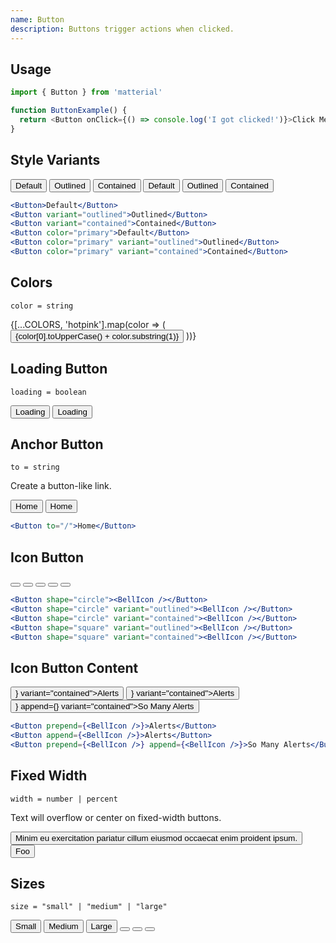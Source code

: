 ```yaml
---
name: Button
description: Buttons trigger actions when clicked.
---
```


## Usage

```js
import { Button } from 'matterial'

function ButtonExample() {
  return <Button onClick={() => console.log('I got clicked!')}>Click Me</Button>
}
```

## Style Variants

<Container>
  <Container row>
    <Button>Default</Button>
    <Button variant="outlined">Outlined</Button>
    <Button variant="contained">Contained</Button>
  </Container>
  <Container row>
    <Button color="primary">Default</Button>
    <Button color="primary" variant="outlined">Outlined</Button>
    <Button color="primary" variant="contained">Contained</Button>
  </Container>
</Container>

```jsx
<Button>Default</Button>
<Button variant="outlined">Outlined</Button>
<Button variant="contained">Contained</Button>
<Button color="primary">Default</Button>
<Button color="primary" variant="outlined">Outlined</Button>
<Button color="primary" variant="contained">Contained</Button>
```

## Colors

`color = string`

<Container row>
  {[...COLORS, 'hotpink'].map(color => (
    <Button key={color} variant="contained" color={color}>
      {color[0].toUpperCase() + color.substring(1)}
    </Button>
  ))}
</Container>

## Loading Button

`loading = boolean`

<Container row>
  <LoadingButtonExample />
  <Button loading>Loading</Button>
  <Button variant="contained" color="primary" loading>Loading</Button>
</Container>

## Anchor Button

`to = string`

Create a button-like link.

<Container row>
  <Button to="/" color="primary">Home</Button>
  <Button to="/" variant="contained" color="primary">Home</Button>
</Container>

```jsx
<Button to="/">Home</Button>
```

## Icon Button

<Container row>
  <Button shape="circle">
    <BellIcon />
  </Button>
  <Button shape="circle" variant="outlined">
    <BellIcon />
  </Button>
  <Button shape="circle" variant="contained">
    <BellIcon />
  </Button>
  <Button shape="square" variant="outlined">
    <BellIcon />
  </Button>
  <Button shape="square" variant="contained">
    <BellIcon />
  </Button>
</Container>

```jsx
<Button shape="circle"><BellIcon /></Button>
<Button shape="circle" variant="outlined"><BellIcon /></Button>
<Button shape="circle" variant="contained"><BellIcon /></Button>
<Button shape="square" variant="outlined"><BellIcon /></Button>
<Button shape="square" variant="contained"><BellIcon /></Button>
```

## Icon Button Content

<Container row>
  <Button prepend={<BellIcon />} variant="contained">Alerts</Button>
  <Button append={<BellIcon />} variant="contained">Alerts</Button>
  <Button prepend={<BellIcon />} append={<BellIcon />} variant="contained">So Many Alerts</Button>
</Container>

```jsx
<Button prepend={<BellIcon />}>Alerts</Button>
<Button append={<BellIcon />}>Alerts</Button>
<Button prepend={<BellIcon />} append={<BellIcon />}>So Many Alerts</Button>
```

## Fixed Width

`width = number | percent`

Text will overflow or center on fixed-width buttons.

<Container row wrap={false}>
  <Button width="50%" variant="contained" color="primary">Minim eu exercitation pariatur cillum eiusmod occaecat enim proident ipsum.</Button>
  <Button width="50%" variant="contained" color="warning">Foo</Button>
</Container>

## Sizes

`size = "small" | "medium" | "large"`

<Container row>
  <Button variant="contained" size="small">Small</Button>
  <Button variant="contained">Medium</Button>
  <Button variant="contained" size="large">Large</Button>
  <Button variant="contained" size="small" shape="circle">
    <BellIcon />
  </Button>
  <Button variant="contained" size="medium" shape="circle">
    <BellIcon />
  </Button>
  <Button variant="contained" size="large" shape="circle">
    <BellIcon />
  </Button>
</Container>
